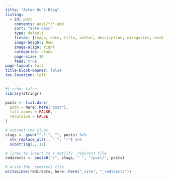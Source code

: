 ```yaml
---
title: "Aster Hu's Blog"
listing:
  - id: post
    contents: post/*/*.qmd
    sort: "date desc"
    type: default
    fields: [image, date, title, author, description, categories, reading-time]
    image-height: 9em
    image-align: right
    categories: cloud
    page-size: 10
    feed: true
page-layout: full
title-block-banner: false
toc-location: left
---
```


::: {#post}
:::

```r
#| echo: false
library(stringr)

posts <- list.dirs(
  path = here::here("post"),
  full.names = FALSE,
  recursive = FALSE
)

# extract the slugs
slugs <- gsub("^.*_", "", posts) %>% 
  str_replace_all(., " ", "-") %>% 
  substring(., 12)

# lines to insert to a netlify _redirect file
redirects <- paste0("/", slugs, " ", "/post/", posts)

# write the _redirect file
writeLines(redirects, here::here("_site", "_redirects"))
```
